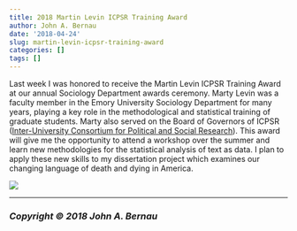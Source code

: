 ```yaml
---
title: 2018 Martin Levin ICPSR Training Award
author: John A. Bernau
date: '2018-04-24'
slug: martin-levin-icpsr-training-award
categories: []
tags: []
---
```


Last week I was honored to receive the Martin Levin ICPSR Training Award at our annual Sociology Department awards ceremony. Marty Levin was a faculty member in the Emory University Sociology Department for many years, playing a key role in the methodological and statistical training of graduate students.  Marty also served on the Board of Governors of ICPSR ([Inter-University Consortium for Political and Social Research](https://www.icpsr.umich.edu/icpsrweb/index.jsp)). This award will give me the opportunity to attend a workshop over the summer and learn new methodologies for the statistical analysis of text as data. I plan to apply these new skills to my dissertation project which examines our changing language of death and dying in America.

![](/blog/levin_bernau.jpeg)


___

### *Copyright &copy; 2018 John A. Bernau*